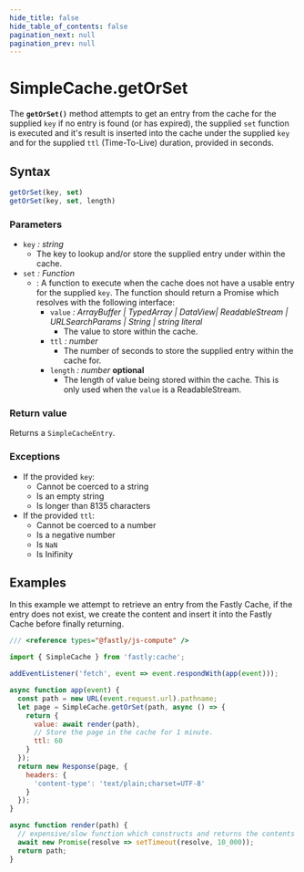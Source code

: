 ```yaml
---
hide_title: false
hide_table_of_contents: false
pagination_next: null
pagination_prev: null
---
```

# SimpleCache.getOrSet

The **`getOrSet()`** method attempts to get an entry from the cache for the supplied `key` if no entry is found (or has expired), the supplied `set` function is executed and it's result is inserted into the cache under the supplied `key` and for the supplied `ttl` (Time-To-Live) duration, provided in seconds.

## Syntax

```js
getOrSet(key, set)
getOrSet(key, set, length)
```

### Parameters

- `key` _: string_
  - The key to lookup and/or store the supplied entry under within the cache.
- `set` _:  Function_
  - : A function to execute when the cache does not have a usable entry for the supplied `key`.
    The function should return a Promise which resolves with the following interface:
    - `value` _:  ArrayBuffer | TypedArray | DataView| ReadableStream | URLSearchParams | String | string literal_
      - The value to store within the cache.
    - `ttl` _: number_
      - The number of seconds to store the supplied entry within the cache for.
    - `length` _: number_ __optional__
      - The length of value being stored within the cache. This is only used when the `value` is a ReadableStream.

### Return value

Returns a `SimpleCacheEntry`.

### Exceptions

- If the provided `key`:
  - Cannot be coerced to a string
  - Is an empty string
  - Is longer than 8135 characters
- If the provided `ttl`:
  - Cannot be coerced to a number
  - Is a negative number
  - Is `NaN`
  - Is Inifinity

## Examples

In this example we attempt to retrieve an entry from the Fastly Cache, if the entry does not exist, we create the content and insert it into the Fastly Cache before finally returning.

```js
/// <reference types="@fastly/js-compute" />

import { SimpleCache } from 'fastly:cache';

addEventListener('fetch', event => event.respondWith(app(event)));

async function app(event) {
  const path = new URL(event.request.url).pathname;
  let page = SimpleCache.getOrSet(path, async () => {
    return {
      value: await render(path),
      // Store the page in the cache for 1 minute.
      ttl: 60
    }
  });
  return new Response(page, {
    headers: {
      'content-type': 'text/plain;charset=UTF-8'
    }
  });
}

async function render(path) {
  // expensive/slow function which constructs and returns the contents for a given path
  await new Promise(resolve => setTimeout(resolve, 10_000));
  return path;
}

```
